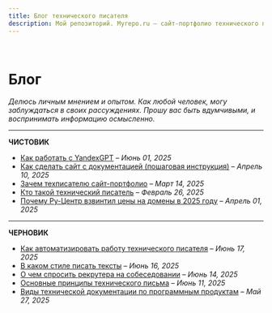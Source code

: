 ```yaml
---
title: Блог технического писателя
description: Мой репозиторий. Myrepo.ru – сайт-портфолио технического писателя
---
```


<br />

# Блог

*Делюсь личным мнением и опытом. Как любой человек, могу заблуждаться в своих рассуждениях. Прошу вас быть вдумчивыми, и воспринимать информацию осмысленно.*

---

**ЧИСТОВИК**

- [Как работать с YandexGPT](../blog/kak-rabotat-s-yandex-gpt.mdx) – *Июнь 01, 2025*
- [Как сделать сайт с документацией (пошаговая инструкция)](../blog/kak-sdelat-sayt-s-tekhnicheskoy-dokumentatsiyey.mdx) – *Апрель 10, 2025*
- [Зачем техписателю сайт-портфолио](./blog/zachem-tekhpisatelyu-sayt-portfolio.mdx) – *Март 14, 2025*
- [Кто такой технический писатель](./blog/kto-takoy-tekhnicheskiy-pisatel.mdx) – *Февраль 26, 2025*
- [Почему Ру-Центр взвинтил цены на домены в 2025 году](../blog/why-did-ru-center-raised-prices-for-domains-in-2025.mdx) – *Апрель 01, 2025*

---

**ЧЕРНОВИК**

- [Как автоматизировать работу технического писателя](../blog/how-to-automate-technical-writer-work.mdx) – *Июнь 17, 2025*
- [В каком стиле писать тексты](../blog/writing-styles.mdx) – *Июнь 16, 2025*
- [О чем спросить рекрутера на собеседовании](../blog/interview-questions-list.mdx) – *Июнь 14, 2025*
- [Основные принципы технического письма](../blog/basic-principles-of-technical-writing.mdx) – *Июнь 11, 2025*
- [Виды технической документации по программным продуктам](../blog/tekhnicheskaya-dokumentatsiya-kakoy-ona-byvayet.mdx) – *Май 27, 2025*